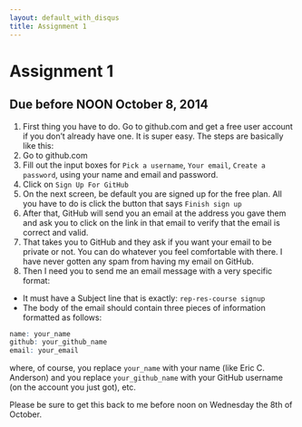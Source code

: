 ```yaml
---
layout: default_with_disqus
title: Assignment 1
---
```


# Assignment 1  {#assignment-1}

## Due before NOON October 8, 2014

1. First thing you have to do.  Go to github.com and get a free user account if you don't 
already have one.   It is super easy. The steps are basically like this:
  2. Go to github.com
  2. Fill out the input boxes for `Pick a username`, `Your email`, `Create a password`, using your name
and email and password.
  2. Click on `Sign Up For GitHub`
  2. On the next screen, be default you are signed up for the free plan.  All you have to do is click the button that says `Finish sign up`
  2. After that, GitHub will send you an email at the address you gave them and ask you to click on the link in that email to verify that the email is correct and valid.
  2. That takes you to GitHub and they ask if you want your email to be private or not.  You can do whatever
you feel comfortable with there.  I have never gotten any spam from having my email on GitHub.
1. Then I need you to send me an email message with a very specific format:
  * It must have a Subject line that is exactly:  `rep-res-course signup`
  * The body of the email should contain three pieces of information formatted as follows:
```r
name: your_name
github: your_github_name
email: your_email
```
where, of course, you replace `your_name` with your name (like Eric C. Anderson) and you replace `your_github_name` with your GitHub username (on the account you just got), etc.

Please be sure to get this back to me before noon on Wednesday the 8th of October.


